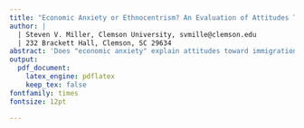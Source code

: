 ```yaml
---
title: "Economic Anxiety or Ethnocentrism? An Evaluation of Attitudes Toward Immigration in the U.S. From 1992 to 2017"
author: |
  | Steven V. Miller, Clemson University, svmille@clemson.edu
  | 232 Brackett Hall, Clemson, SC 29634
abstract: 'Does "economic anxiety" explain attitudes toward immigration or can we better understand attitudes toward immigration as an outcome of ethnocentrism? This is a long-standing empirical debate in immigration opinion research and a debate that has struggled to distinguish the relative effects. I help settle this debate with a battery of analyses on attitudes toward immigration across the American National Election Studies and Voter Study Group data, spanning analyses on immigration opinion for white Americans from 1992 to 2017 with economic data at levels as granular as the state, county, core-based statistical area (CBSA), and the ZIP code. My analyses are unequivocal that ethnocentrism is reliably the largest and most precise predictor of attitudes toward immigration. Further analyses and simulations from models most consistent with the economic anxiety argument show that a standard deviation increase in ethnocentrism is still a greater or equal magnitude effect than all economic anxiety proxies combined. I close with implications for immigration opinion research.'
output: 
  pdf_document:
    latex_engine: pdflatex
    keep_tex: false
fontfamily: times
fontsize: 12pt

---
```

